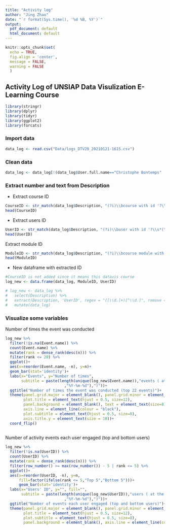 ```yaml
---
title: "Activity log"
author: "Jing Zhao"
date: "`r format(Sys.time(), '%d %B, %Y')`"
output:
  pdf_document: default
  html_document: default
---
```


```r
knitr::opts_chunk$set(
  echo = TRUE,
  fig.align = 'center',
  message = FALSE, 
  warning = FALSE
  )
```

## Activity Log of UNSIAP Data Visulization E-Learning Course

```r
library(stringr)
library(dplyr)
library(tidyr)
library(ggplot2)
library(forcats)

```

### Import data

```r
data_log <- read.csv("Data/logs_DTV20_20210121-1615.csv")

```

### Clean data

```r
data_log <- data_log[!(data_log$User.full.name=="Christophe Bontemps" | data_log$User.full.name=="Ni Ni Thein" | data_log$Component=="Recycle bin"),]

```

### Extract number and text from Description
- Extract course ID
```r
CourseID <- str_match(data_log$Description, "(?i)\\bcourse with id '?\\s*(\\d+)")[,2]
head(CourseID)
```

- Extract users ID
```r
UserID <- str_match(data_log$Description, "(?i)\\buser with id '?\\s*(\\d+)")[,2]
head(UserID)
```

Extract module ID
```r
ModuleID <- str_match(data_log$Description, "(?i)\\bcourse module with id '?\\s*(\\d+)")[,2]
head(ModuleID)
```

- New dataframe with extracted ID
```r
#CourseID is not added since it means this datavis course
log_new <- data.frame(data_log, ModuleID, UserID)
```


```r
# log_new <- data_log %>%
#   select(Description) %>%
#   extract(Description, 'UserID', regex = "([\\d.]+)[^\\d.]", remove = FALSE) %>%
#   mutate(data_log)
```

### Visualize some variables
Number of times the event was conducted
```r
log_new %>%
  filter(!is.na(Event.name)) %>%
  count(Event.name) %>%
  mutate(rank = dense_rank(desc(n))) %>% 
  filter(rank <= 20) %>% 
  ggplot()+
  aes(x=reorder(Event.name, -n), y=n)+
  geom_bar(stat='identity')+
  labs(x="Events", y="Number of times", 
       subtitle = paste(length(unique(log_new$Event.name)),"events ( at the time", format(file.info("Data/logs_DTV20_20210121-1615.csv")["mtime"]
                          ,"%Y-%m-%d"),")"))+
  ggtitle("Number of times the event was conducted (top 22 events)")+
  theme(panel.grid.major = element_blank(), panel.grid.minor = element_blank(), 
        plot.title = element_text(hjust = 0.5, size=12),
        panel.background = element_blank(), text = element_text(size=8), 
        axis.line = element_line(colour = "black"), 
        plot.subtitle = element_text(hjust = 0.5, size=8),
        axis.title.y = element_text(size = 10))+
  coord_flip()
  
```

Number of activity events each user engaged (top and bottom users)
```r
log_new %>%
  filter(!is.na(UserID)) %>%
  count(UserID) %>%
  mutate(rank = dense_rank(desc(n))) %>% 
  filter(row_number() >= max(row_number()) - 5 | rank <= 5) %>%
  ggplot()+
  aes(x=reorder(UserID, -n), y=n, 
      fill=factor(ifelse(rank <= 5,"Top 5","Bottom 5")))+
      geom_bar(stat='identity')+
  labs(x="Users' ID", y="", fill="",
       subtitle = paste(length(unique(log_new$UserID)),"users ( at the time", format(file.info("Data/logs_DTV20_20210121-1615.csv")["mtime"]
                          ,"%Y-%m-%d"),")"))+
  ggtitle("Number of events each user engaged (top and bottom users)")+
  theme(panel.grid.major = element_blank(), panel.grid.minor = element_blank(), 
        plot.title = element_text(hjust = 0.5, size=12), 
        plot.subtitle = element_text(hjust = 0.5, size=8),
        panel.background = element_blank(), axis.line = element_line(colour = "black"))

```

